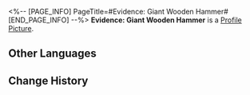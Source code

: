 <%-- [PAGE_INFO]
PageTitle=#Evidence: Giant Wooden Hammer#
[END_PAGE_INFO] --%>
{{Item Infobox
|id          = 140342
|image       = Item Evidence- Giant Wooden Hammer.png
|type        = Mission Item
|invCategory = Missions
|rarity      = 3
|effect      = 
|description = The giant wooden hammer Sparkle used to attack Shamari. It seems to be a custom-made model specifically for her. It is extremely heavy, and even Sampo can't lift it in one hand. What a herculean woman.
}}
'''Evidence: Giant Wooden Hammer''' is a [[Profile Picture]].

==Other Languages==
{{Other Languages
|en   = Evidence: Giant Wooden Hammer
|zhs  = 证物：巨型木锤
|zht  = 證物：巨型木錘
|ja   = 証拠品：巨大な木のハンマー
|ko   = 증거물: 대형 나무망치
|es   = Prueba: martillo gigante de madera
|fr   = Preuve : Marteau géant en bois
|ru   = Улика: гигантский деревянный молоток
|th   = หลักฐาน: ค้อนไม้ขนาดยักษ์
|vi   = Vật Chứng: Búa Gỗ Khổng Lồ
|de   = Beweisstück: Riesiger Holzhammer
|id   = Barang Bukti: Palu Kayu Besar
|pt   = Evidência: Martelo de Madeira Gigante
}}

==Change History==
{{Change History|2.0}}